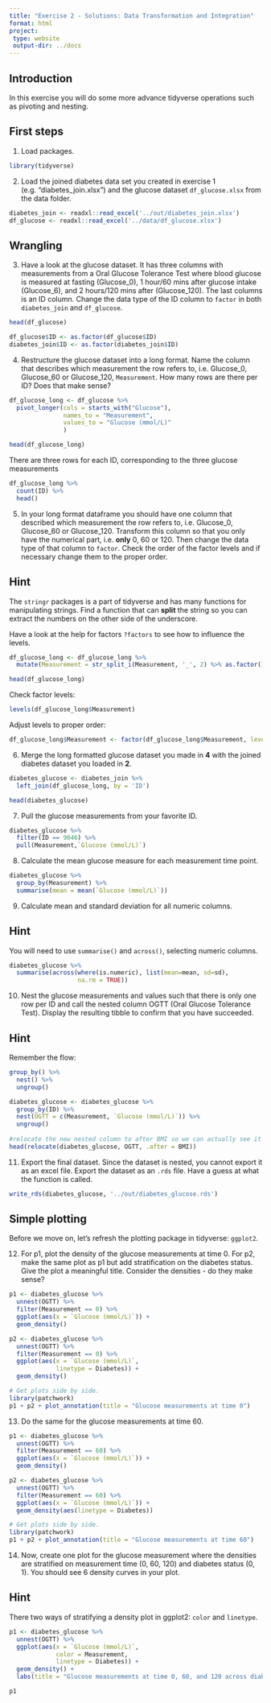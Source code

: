 ```yaml
---
title: "Exercise 2 - Solutions: Data Transformation and Integration"
format: html
project:
 type: website
 output-dir: ../docs
---
```


## Introduction

In this exercise you will do some more advance tidyverse operations such as pivoting and nesting.

## First steps

1.  Load packages.

```r
library(tidyverse)
```

2.  Load the joined diabetes data set you created in exercise 1 (e.g. "diabetes_join.xlsx") and the glucose dataset `df_glucose.xlsx` from the data folder.

```r
diabetes_join <- readxl::read_excel('../out/diabetes_join.xlsx')
df_glucose <- readxl::read_excel('../data/df_glucose.xlsx')
```

## Wrangling

3. Have a look at the glucose dataset. It has three columns with measurements from a Oral Glucose Tolerance Test where blood glucose is measured at fasting (Glucose_0), 1 hour/60 mins after glucose intake (Glucose_6), and 2 hours/120 mins after (Glucose_120). The last columns is an ID column. Change the data type of the ID column to `factor` in both `diabetes_join` and `df_glucose`.


```r
head(df_glucose)
```

```r
df_glucose$ID <- as.factor(df_glucose$ID)
diabetes_join$ID <- as.factor(diabetes_join$ID)
```


4. Restructure the glucose dataset into a long format. Name the column that describes which measurement the row refers to, i.e. Glucose_0, Glucose_60 or Glucose_120, `Measurement`. How many rows are there per ID? Does that make sense?

```r
df_glucose_long <- df_glucose %>% 
  pivot_longer(cols = starts_with("Glucose"),
               names_to = "Measurement",
               values_to = "Glucose (mmol/L)"
               )

head(df_glucose_long)
```

There are three rows for each ID, corresponding to the three glucose measurements

```r
df_glucose_long %>%
  count(ID) %>%
  head()
```


5. In your long format dataframe you should have one column that described which measurement the row refers to, i.e. Glucose_0, Glucose_60 or Glucose_120. Transform this column so that you only have the numerical part, i.e. **only** 0, 60 or 120. Then change the data type of that column to `factor`. Check the order of the factor levels and if necessary change them to the proper order.

::: {.callout-tip collapse="true"}
## Hint
The `stringr` packages is a part of tidyverse and has many functions for manipulating strings. Find a function that can **split** the string so you can extract the numbers on the other side of the underscore. 

Have a look at the help for factors `?factors` to see how to influence the levels.
:::

```r
df_glucose_long <- df_glucose_long %>% 
  mutate(Measurement = str_split_i(Measurement, '_', 2) %>% as.factor())

head(df_glucose_long)
```

Check factor levels:

```r
levels(df_glucose_long$Measurement)
```
Adjust levels to proper order:

```r
df_glucose_long$Measurement <- factor(df_glucose_long$Measurement, levels = c('0', '60','120'))
```


6. Merge the long formatted glucose dataset you made in **4** with the joined diabetes dataset you loaded in **2**.

```r
diabetes_glucose <- diabetes_join %>% 
  left_join(df_glucose_long, by = 'ID')

head(diabetes_glucose)
```

7. Pull the glucose measurements from your favorite ID. 

```r
diabetes_glucose %>% 
  filter(ID == 9046) %>% 
  pull(Measurement,`Glucose (mmol/L)`)
```

8. Calculate the mean glucose measure for each measurement time point.

```r
diabetes_glucose %>%
  group_by(Measurement) %>%
  summarise(mean = mean(`Glucose (mmol/L)`))
```

9. Calculate mean and standard deviation for all numeric columns.

::: {.callout-tip collapse="true"}
## Hint
You will need to use `summarise()` and `across()`, selecting numeric columns.
:::

```r
diabetes_glucose %>%
  summarise(across(where(is.numeric), list(mean=mean, sd=sd), 
                   na.rm = TRUE))
```

10. Nest the glucose measurements and values such that there is only one row per ID and call the nested column OGTT (Oral Glucose Tolerance Test). Display the resulting tibble to confirm that you have succeeded.

::: {.callout-tip collapse="true"}
## Hint

Remember the flow:

```r
group_by() %>% 
  nest() %>% 
  ungroup()
```

:::

```r
diabetes_glucose <- diabetes_glucose %>% 
  group_by(ID) %>% 
  nest(OGTT = c(Measurement, `Glucose (mmol/L)`)) %>% 
  ungroup()
  
#relocate the new nested column to after BMI so we can actually see it
head(relocate(diabetes_glucose, OGTT, .after = BMI))
```

11. Export the final dataset. Since the dataset is nested, you cannot export it as an excel file. Export the dataset as an `.rds` file. Have a guess at what the function is called.

```r
write_rds(diabetes_glucose, '../out/diabetes_glucose.rds')
```

## Simple plotting

Before we move on, let's refresh the plotting package in tidyverse: `ggplot2`. 

12. For p1, plot the density of the glucose measurements at time 0. For p2, make the same plot as p1 but add stratification on the diabetes status. Give the plot a meaningful title. Consider the densities - do they make sense?
```r
p1 <- diabetes_glucose %>% 
  unnest(OGTT) %>% 
  filter(Measurement == 0) %>% 
  ggplot(aes(x = `Glucose (mmol/L)`)) + 
  geom_density()

p2 <- diabetes_glucose %>% 
  unnest(OGTT) %>% 
  filter(Measurement == 0) %>% 
  ggplot(aes(x = `Glucose (mmol/L)`,
             linetype = Diabetes)) + 
  geom_density()

# Get plots side by side.
library(patchwork)
p1 + p2 + plot_annotation(title = "Glucose measurements at time 0")
```

13. Do the same for the glucose measurements at time 60.
```r
p1 <- diabetes_glucose %>% 
  unnest(OGTT) %>% 
  filter(Measurement == 60) %>% 
  ggplot(aes(x = `Glucose (mmol/L)`)) + 
  geom_density()

p2 <- diabetes_glucose %>% 
  unnest(OGTT) %>% 
  filter(Measurement == 60) %>% 
  ggplot(aes(x = `Glucose (mmol/L)`)) + 
  geom_density(aes(linetype = Diabetes))

# Get plots side by side.
library(patchwork)
p1 + p2 + plot_annotation(title = "Glucose measurements at time 60")
```

14. Now, create one plot for the glucose measurement where the densities are stratified on measurement time (0, 60, 120) and diabetes status (0, 1). You should see 6 density curves in your plot. 

::: {.callout-tip collapse="true"}
## Hint
There two ways of stratifying a density plot in ggplot2: `color` and `linetype`.
:::

```r
p1 <- diabetes_glucose %>% 
  unnest(OGTT) %>% 
  ggplot(aes(x = `Glucose (mmol/L)`, 
             color = Measurement,
             linetype = Diabetes)) + 
  geom_density() + 
  labs(title = "Glucose measurements at time 0, 60, and 120 across diabetes status")

p1
```



